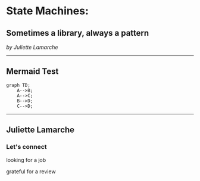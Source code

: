 
# State Machines:

## Sometimes a library, always a pattern

*by Juliette Lamarche*

---

## Mermaid Test

```mermaid
graph TD;
    A-->B;
    A-->C;
    B-->D;
    C-->D;
```

---

## Juliette Lamarche

### Let's connect

<QR name="linkedIn" src={linkedIn} />

looking for a job

grateful for a review
